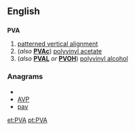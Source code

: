 ==English==
==={{initialism}}===
'''PVA'''
#[[patterned vertical alignment]]
#(''also'' '''[[PVAc]]''') [[polyvinyl acetate]]
#(''also'' '''[[PVAL]]''' ''or'' '''[[PVOH]]''') [[polyvinyl alcohol]]

===Anagrams===
* {{alphagram|apv}}
* [[AVP#English|AVP]]
* [[pav#English|pav]]


[[et:PVA]]
[[pt:PVA]]
